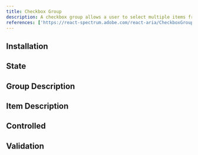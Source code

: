 ```yaml
---
title: Checkbox Group
description: A checkbox group allows a user to select multiple items from a list of options.
references: ['https://react-spectrum.adobe.com/react-aria/CheckboxGroup.html#props']
---
```


## Installation
<Install component='checkbox' />

## State
<Demo center component='forms/checkbox-group/checkbox-group-demo' />

## Group Description
<Demo center component='forms/checkbox-group/checkbox-group-description-demo' />

## Item Description
<Demo center component='forms/checkbox-group/checkbox-group-item-description-demo' />

## Controlled
<Demo center component='forms/checkbox-group/checkbox-group-controlled-demo' />

## Validation
<Demo center component='forms/checkbox-group/checkbox-group-validation-demo' />
